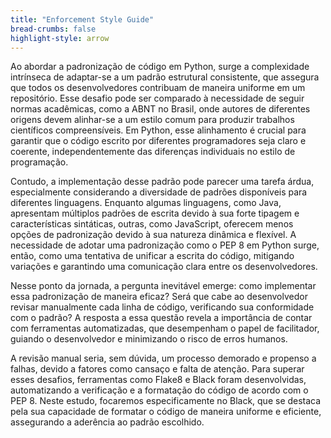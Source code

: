 ```yaml
---
title: "Enforcement Style Guide"
bread-crumbs: false
highlight-style: arrow
---
```

Ao abordar a padronização de código em Python, surge a complexidade intrínseca de adaptar-se a um padrão estrutural consistente, que assegura que todos os desenvolvedores contribuam de maneira uniforme em um repositório. Esse desafio pode ser comparado à necessidade de seguir normas acadêmicas, como a ABNT no Brasil, onde autores de diferentes origens devem alinhar-se a um estilo comum para produzir trabalhos científicos compreensíveis. Em Python, esse alinhamento é crucial para garantir que o código escrito por diferentes programadores seja claro e coerente, independentemente das diferenças individuais no estilo de programação.

Contudo, a implementação desse padrão pode parecer uma tarefa árdua, especialmente considerando a diversidade de padrões disponíveis para diferentes linguagens. Enquanto algumas linguagens, como Java, apresentam múltiplos padrões de escrita devido à sua forte tipagem e características sintáticas, outras, como JavaScript, oferecem menos opções de padronização devido à sua natureza dinâmica e flexível. A necessidade de adotar uma padronização como o PEP 8 em Python surge, então, como uma tentativa de unificar a escrita do código, mitigando variações e garantindo uma comunicação clara entre os desenvolvedores.


Nesse ponto da jornada, a pergunta inevitável emerge: como implementar essa padronização de maneira eficaz? Será que cabe ao desenvolvedor revisar manualmente cada linha de código, verificando sua conformidade com o padrão? A resposta a essa questão revela a importância de contar com ferramentas automatizadas, que desempenham o papel de facilitador, guiando o desenvolvedor e minimizando o risco de erros humanos.

A revisão manual seria, sem dúvida, um processo demorado e propenso a falhas, devido a fatores como cansaço e falta de atenção. Para superar esses desafios, ferramentas como Flake8 e Black foram desenvolvidas, automatizando a verificação e a formatação do código de acordo com o PEP 8. Neste estudo, focaremos especificamente no Black, que se destaca pela sua capacidade de formatar o código de maneira uniforme e eficiente, assegurando a aderência ao padrão escolhido.